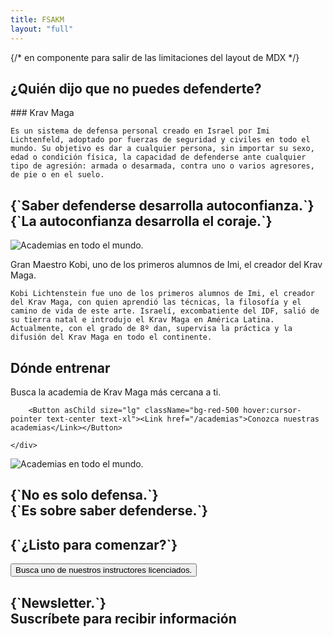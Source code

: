 ```yaml
---
title: FSAKM
layout: "full"
---
```



{/* en componente para salir de las limitaciones del layout de MDX */}

<Hero />

## ¿Quién dijo que no puedes defenderte?

<div className='grid lg:grid-cols-2 gap-6 mt-4'>
  <div>
    ### Krav Maga

    Es un sistema de defensa personal creado en Israel por Imi Lichtenfeld, adoptado por fuerzas de seguridad y civiles en todo el mundo. Su objetivo es dar a cualquier persona, sin importar su sexo, edad o condición física, la capacidad de defenderse ante cualquier tipo de agresión: armada o desarmada, contra uno o varios agresores, de pie o en el suelo.

  </div>
  <div>
      <YouTubeEmbed videoid="NNb7iYmZfR4"  />
  </div>
</div>

<div className="mx-auto mt-24 py-8">
  <div className="grid grid-cols-1 gap-6 md:grid-cols-2 lg:grid-cols-3">
    <CardLink
      title="KRAV MAGA"
      description="Conozca más sobre la defensa personal del ejército israelí."
      image="/pt/images/home/kra-maga-1b-2-1.jpg"
      href="/krav-maga"
      buttonText="MÁS INFORMACIÓN"
      layout="button"
      hover={true}
      overlay={true}
    />
    <CardLink
      title="NUESTRAS ACADEMIAS"
      description="Encuentra la academia más cercana y empieza a entrenar en cualquiera de nuestras unidades."
      image="/pt/images/home/foto-2-academia-1-2-1.jpg"
      href="/academias"
      buttonText="MÁS INFORMACIÓN"
      layout="button"
      hover={true}
      overlay={true}
    />
    <CardLink
      title="ENTRENAMIENTO MILITAR"
      description="Conozca las técnicas utilizadas por fuerzas militares y policiales para protección en situaciones de riesgo."
      image="/pt/images/home/krav-maga-mestre-kobi-seguranca-militar-1-1.jpg"
      href="/krav-maga/militar"
      buttonText="MÁS INFORMACIÓN"
      layout="button"
      hover={true}
      overlay={true}
    />
  </div>
</div>

<h2 className="mt-24 text-center text-3xl uppercase">
  {`Saber defenderse desarrolla autoconfianza.`}
  <br />
  <span className="text-blue-500">{`La autoconfianza desarrolla el coraje.`}</span>
</h2>

<div className="carousel mx-auto mb-24 py-8">
  <Gallery>
    <GalleryItem
      src="/pt/images/home/galeria_1.jpg"
      title="Defensa en situaciones urbanas"
    />
    <GalleryItem
      src="/pt/images/home/galeria_2.jpg"
      title="Defensa contra arma blanca"
    />
    <GalleryItem
      src="/pt/images/home/galeria_3.jpg"
      title="Defensa dentro del coche"
    />
    <GalleryItem
      src="/pt/images/home/galeria_1.jpg"
      title="Defensa en situaciones urbanas"
    />
    <GalleryItem
      src="/pt/images/home/galeria_2.jpg"
      title="Defensa contra arma blanca"
    />
    <GalleryItem
      src="/pt/images/home/galeria_3.jpg"
      title="Defensa dentro del coche"
    />
  </Gallery>
</div>

<div className='grid md:grid-cols-2 gap-6 mt-8'>
  <div>
    <Image
    src="/pt/images/home/mestre-kobi_banner.png"
    alt="Academias en todo el mundo."
    width={800}
    height={400}
    className="w-full h-auto"/>
  </div>
  <div>
    <p className='text-center font-semibold text-3xl uppercase'>Gran Maestro Kobi, uno de los primeros alumnos de Imi, <span className='text-red-500'>el creador del Krav Maga.</span></p>

    Kobi Lichtenstein fue uno de los primeros alumnos de Imi, el creador del Krav Maga, con quien aprendió las técnicas, la filosofía y el camino de vida de este arte. Israelí, excombatiente del IDF, salió de su tierra natal e introdujo el Krav Maga en América Latina. Actualmente, con el grado de 8º dan, supervisa la práctica y la difusión del Krav Maga en todo el continente.

  </div>
</div>

## Dónde entrenar

<div className="grid md:grid-cols-2 gap-6 mt-8">
  <div className="grid place-items-center">
    <div className="text-center">
      <p className="text-left text-3xl text-balance my-8">Busca la academia de Krav Maga más cercana a ti.</p>

        <Button asChild size="lg" className="bg-red-500 hover:cursor-pointer text-center text-xl"><Link href="/academias">Conozca nuestras academias</Link></Button>

    </div>

  </div>
  <div>
<Image
  src="/pt/images/home/mapa-home.png"
  alt="Academias en todo el mundo."
  width={800}
  height={400}
  className="w-full h-auto"
/>
</div>
</div>

<h2 className="my-24 text-center text-3xl uppercase">
  {`No es solo defensa.`}
  <br />
  <span className="text-red-500">{`Es sobre saber defenderse.`}</span>
</h2>

<div className="grid grid-cols-1 gap-8 md:grid-cols-2 lg:grid-cols-4">
  <Testimonial
    title="Se evita el enfrentamiento cuando es posible, pero no se huye de él cuando es inevitable."
    author="Kobi Lichtenstein"
    bio="Gran Maestro de Krav Maga"
  />
  <Testimonial
    title="Es el camino más eficaz para inmovilizar al agresor sin el uso de armas letales."
    author="Capitán del BOPE"
    bio="Batallón de Operaciones Especiales"
  />
  <Testimonial
    title="Entiendes que no es porque seas más pequeño o no tengas tanta fuerza que alguien puede hacer lo que quiera contigo."
    author="Fabiana Soares Vieira"
    bio="Alumna, Krav Maga"
  />
  <Testimonial
    title="Hoy camino tranquilo por la calle, porque sé lo que pasa a mi alrededor y estoy preparado para defenderme."
    author="Leandro Leibel"
    bio="Alumno, Krav Maga"
  />
</div>

<div className="mt-24 w-full text-center">
  <h2 className="my-8 text-center text-3xl font-semibold uppercase">{`¿Listo para comenzar?`}</h2>
  <Button
    asChild
    size="free"
    className="bg-red-500 text-center text-xl hover:cursor-pointer lg:py-4">
    <Link href="/academias">
      Busca uno de nuestros instructores licenciados.
    </Link>
  </Button>
</div>

<h2 className="my-24 text-center">
  <span className="text-3xl uppercase">{`Newsletter.`}</span>
  <br />
  <span className="text-2xl">Suscríbete para recibir información</span>
</h2>
